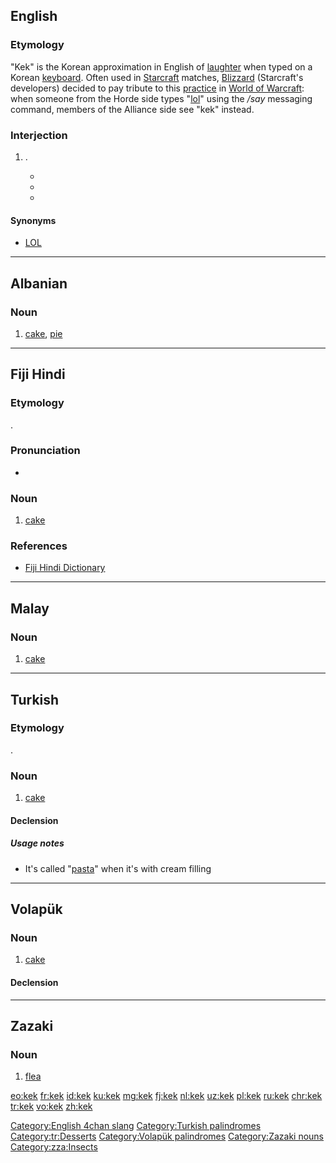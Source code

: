 {{also|KEK|kék|KÉK|kèk}}
==English==

===Etymology===
"Kek" is the Korean approximation in English of [[laughter]] when typed on a Korean [[keyboard]]. Often used in [[w:Starcraft|Starcraft]] matches, [[w:Blizzard Entertainment|Blizzard]] (Starcraft's developers) decided to pay tribute to this [[practice]] in [[w:World of Warcraft|World of Warcraft]]: when someone from the Horde side types "[[lol]]" using the ''/say'' messaging command, members of the Alliance side see "kek" instead.

===Interjection===
{{en-intj}}

# {{context|Internet slang|video games|lang=en}} {{non-gloss|Used to indicate laughter or humour}}.
#* {{quote-newsgroup|year=2007|date=13 October|author=The Cynic [username]|title=Re: Nobel Peace belong to me.|url=https://groups.google.com/forum/#!original/alt.politics.bush/zTX6sj-z_30/rMl0Z-hQ2vQJ|newsgroup=alt.politics.bush|passage=Now Freakie boy, for a tasty doggie biscuit, can you try saying that again without any grammatical error?<br />'''kek kek kek kek kek'''}}
#* {{quote-newsgroup|year=2013|date=11 December|author=Steve Nickolas|title=Re: 1984 Apple IIe Owner's Manual|url=https://groups.google.com/forum/#!original/comp.sys.apple2/LlCS8JaN7AA/aGKzYFeS26oJ|newsgroup=comp.sys.apple2|passage=Top '''kek'''.<br /><br />I can't believe Apple would derp like THAT, at least the Apple of the mid-1980s.}}
#* {{quote-newsgroup|year=2014|date=19 February|author=Checkmate [username] (quoting [Tor] Friendly Neighborhood Vote> Wrangler Emeritus [username])|title=Checkmate's Discount House of Spatulas|url=https://groups.google.com/forum/#!original/alt.usenet.kooks/pzGYAgWMr9Q/69LBTa407m4J|newsgroup=alt.usenet.kooks|passage=> "an hour or two a day" "chasing old Checkmate posts."<br />><br />>'''kek'''}}

====Synonyms====
* [[LOL]]

[[Category:English 4chan slang]]

----

==Albanian==

===Noun===
{{sq-noun|g=n}}

# [[cake]], [[pie]]

----

==Fiji Hindi==

===Etymology===
{{borrowing|en|cake|lang=hif}}.

===Pronunciation===
* {{IPA|/keːk/|lang=hif}}

===Noun===
{{head|hif|noun}}

# [[cake]]

===References===
* [http://web.archive.org/20080308065956/www.geocities.com/fijihindi/FijiHindiEnglishDict.htm#k Fiji Hindi Dictionary]

----

==Malay==

===Noun===
{{head|ms|noun}}
# [[cake]]

----

==Turkish==

===Etymology===
{{borrowing|en|cake|lang=tr}}.

===Noun===
{{tr-noun|i|ler}}

# [[cake]]

====Declension====
{{tr-noun-c|e|t}}

=====Usage notes=====
* It's called "[[pasta]]" when it's with cream filling

[[Category:Turkish palindromes]]
[[Category:tr:Desserts]]

----

==Volapük==

===Noun===
{{vo-noun}}

# [[cake]]

====Declension====
{{vo-decl-noun}}

[[Category:Volapük palindromes]]

----

==Zazaki==

===Noun===
{{head|zza|nouns}}

# [[flea]]

[[Category:Zazaki nouns]]
[[Category:zza:Insects]]

[[eo:kek]]
[[fr:kek]]
[[id:kek]]
[[ku:kek]]
[[mg:kek]]
[[fj:kek]]
[[nl:kek]]
[[uz:kek]]
[[pl:kek]]
[[ru:kek]]
[[chr:kek]]
[[tr:kek]]
[[vo:kek]]
[[zh:kek]]